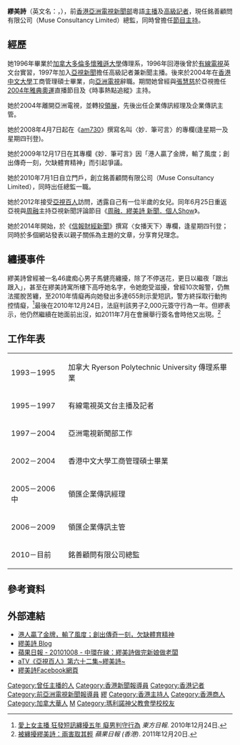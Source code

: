 
'''繆美詩'''（英文名：{{lang|en|'''Rachel Miu Mei Sze'''}}，{{bd|1975年|catIdx=M繆}}），前[[香港|香港]][[亞洲電視|亞洲電視]][[亞視新聞|新聞部]]粵語[[新聞主播|主播]]及[[記者|高級記者]]，現任銘善顧問有限公司（Muse Consultancy Limited）總監，同時曾擔任[[節目主持|節目主持]]。

== 經歷 ==
她1996年畢業於[[加拿大|加拿大]][[多倫多|多倫多]][[懷雅遜大學|懷雅遜大學]]傳理系，1996年回港後曾於[[有線電視|有線電視]]英文台實習，1997年加入[[亞視新聞|亞視新聞]]擔任高級記者兼新聞主播。後來於2004年在[[香港中文大學|香港中文大學]]工商管理碩士畢業，向[[亞洲電視|亞洲電視]]辭職。期間她曾經與[[張慧慈|張慧慈]]於亞視擔任[[2004年雅典奧運|2004年雅典奧運]]直播節目及《時事熱點追縱》主持。

她於2004年離開亞洲電視，並轉投[[領展|領展]]，先後出任企業傳訊經理及企業傳訊主管。

她於2008年4月7日起在《[[am730|am730]]》撰寫名叫〈妙．筆可言〉的專欄(逢星期一及星期四刊登)。

她於2009年12月17日在其專欄《妙．筆可言》因「港人贏了金牌，輸了風度；創出傳奇一刻，欠缺體育精神」而引起爭議。

她於2010年7月1日自立門戶，創立銘善顧問有限公司（Muse Consultancy Limited），同時出任總監一職。

她於2012年接受[[亞視百人|亞視百人]]訪問，透露自己有一位半歲的女兒。同年6月25日重返亞視與[[周融|周融]]主持亞視新聞評論節目《[[周融_繆美詩_新聞_個人Show|周融．繆美詩 新聞．個人Show]]》。

她於2014年開始，於《[[信報財經新聞|信報財經新聞]]》撰寫〈女播天下〉專欄，逢星期四刊登；同時於多個網站發表以親子關係為主題的文章，分享育兒理念。

==纏擾事件==
繆美詩曾經被一名46歲痴心男子馬健亮纏擾，除了不停送花，更日以繼夜「跟出跟入」，甚至在繆美詩寓所樓下高呼她名字，令她飽受滋擾，曾經10次報警，仍無法擺脫苦纏，至2010年情癡再向她發出多達655則示愛短訊，警方終採取行動拘控情癡，<ref>[http://orientaldaily.on.cc/cnt/news/20101224/00176_020.html 愛上女主播 狂發短訊纏擾五年 癡男判守行為] ''東方日報''. 2010年12月24日.</ref>最後在2010年12月24日，法庭判該男子2,000元簽守行為一年。但繆表示，他仍然繼續在她面前出沒，如2011年7月在會展舉行簽名會時他又出現。<ref>[http://www1.hk.apple.nextmedia.com/template/apple/art_main.php?iss_id=20111220&sec_id=4104&subsec_id=11867&art_id=15908722 被纏擾繆美詩：兩害取其輕] ''蘋果日報 (香港)''. 2011年12月20日.</ref>

==工作年表==
{|
|1993－1995
|加拿大 Ryerson Polytechnic University 傳理系畢業
|-
|1995－1997
|有線電視英文台主播及記者
|-
|1997－2004
|亞洲電視新聞部工作
|-
|2002－2004
|香港中文大學工商管理碩士畢業
|-
|2005－2006中
|領匯企業傳訊經理
|-
|2006－2009
|領匯企業傳訊主管
|-
|2010－目前
|銘善顧問有限公司總監
|}

==參考資料==
{{reflist}}

==外部連結==
*[http://hk.myblog.yahoo.com/kennylcn2003/article?new=1&mid=19246 港人贏了金牌，輸了風度；創出傳奇一刻，欠缺體育精神]
*[http://msrachelmiu.blogspot.com/ 繆美詩 Blog]
*[http://hk.apple.nextmedia.com/template/apple/art_main.php?iss_id=20101008&sec_id=15307&art_id=14531752 蘋果日報 - 20101008 - 中環在線：繆美詩做完新娘做老闆]
*[http://www.youtube.com/watch?v=n_YigRhR64U aTV《亞視百人》第六十二集~繆美詩~ ]
*[https://www.facebook.com/rachelmiuhk 繆美詩Facebook網頁]

{{DEFAULTSORT:MIU繆美詩}}
[[Category:曾任主播的人|Category:曾任主播的人]]
[[Category:香港新聞報導員|Category:香港新聞報導員]]
[[Category:香港记者|Category:香港记者]]
[[Category:前亞洲電視新聞報導員|Category:前亞洲電視新聞報導員]]
[[Category:香港中文大學校友|繆]]
[[Category:香港主持人|Category:香港主持人]]
[[Category:香港商人|Category:香港商人]]
[[Category:加拿大華人|Category:加拿大華人]]
[[Category:繆姓|M]]
[[Category:瑪利諾神父教會學校校友|Category:瑪利諾神父教會學校校友]]